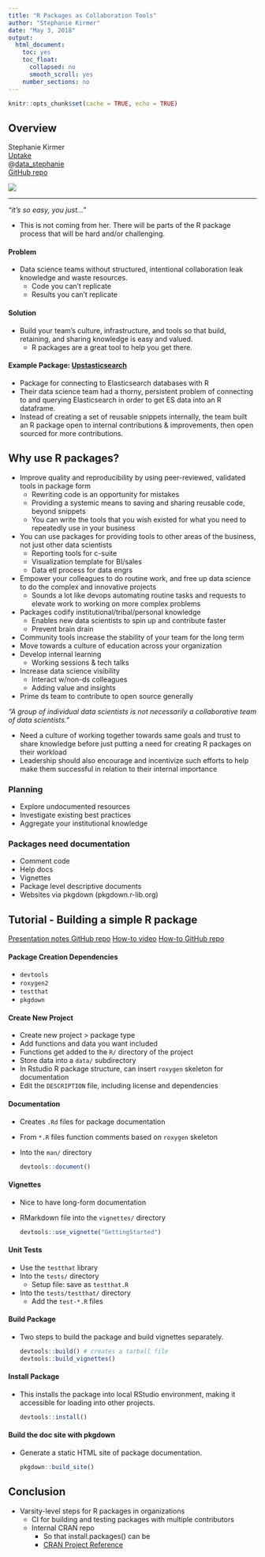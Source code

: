 ```yaml
---
title: "R Packages as Collaboration Tools"
author: "Stephanie Kirmer"
date: "May 3, 2018"
output: 
  html_document:
    toc: yes
    toc_float:
      collapsed: no
      smooth_scroll: yes
    number_sections: no
---
```


```r
knitr::opts_chunk$set(cache = TRUE, echo = TRUE)
```

## Overview

<div class="row">

<div class="col-md-6">
Stephanie Kirmer  
[Uptake](https://www.uptake.com/)  
@[data_stephanie](https://twitter.com/data_stephanie)  
[GitHub repo](https://github.com/skirmer/odsc2018)  
</div>

<div class="col-md-6">
![](images/resized/kirmer_150.jpg)
</div>

</div>

***

_"it's so easy, you just..."_

- This is not coming from her. There will be parts of the R package process that will be hard and/or challenging.

#### Problem
- Data science teams without structured, intentional collaboration leak knowledge and waste resources.  
    - Code you can't replicate
    - Results you can't replicate

#### Solution
- Build your team's culture, infrastructure, and tools so that build, retaining, and sharing knowledge is easy and valued.  
    - R packages are a great tool to help you get there.

#### Example Package: [Upstasticsearch](https://github.com/uptakeopensource/uptasticsearch) 
- Package for connecting to Elasticsearch databases with R
- Their data science team had a thorny, persistent problem of connecting to and querying Elasticsearch in order to get ES data into an R dataframe.
- Instead of creating a set of reusable snippets internally, the team built an R package open to internal contributions & improvements, then open sourced for more contributions.

## Why use R packages?
- Improve quality and reproducibility by using peer-reviewed, validated tools in package form
    - Rewriting code is an opportunity for mistakes
    - Providing a systemic means to saving and sharing reusable code, beyond snippets
    - You can write the tools that you wish existed for what you need to repeatedly use in your business
- You can use packages for providing tools to other areas of the business, not just other data scientists
    - Reporting tools for c-suite
    - Visualization template for BI/sales
    - Data etl process for data engrs
- Empower your colleagues to do routine work, and free up data science to do the complex and innovative projects
    - Sounds a lot like devops automating routine tasks and requests to elevate work to working on more complex problems
- Packages codify institutional/tribal/personal knowledge
    - Enables new data scientists to spin up and contribute faster
    - Prevent brain drain
- Community tools increase the stability of your team for the long term
- Move towards a culture of education across your organization
- Develop internal learning
    - Working sessions & tech talks
- Increase data science visibility
    - Interact w/non-ds colleagues
    - Adding value and insights
- Prime ds team to contribute to open source generally

_"A group of individual data scientists is not necessarily a collaborative team of data scientists."_

- Need a culture of working together towards same goals and trust to share knowledge before just putting a need for creating R packages on their workload
- Leadership should also encourage and incentivize such efforts to help make them successful in relation to their internal importance

### Planning
- Explore undocumented resources
- Investigate existing best practices
- Aggregate your institutional knowledge

### Packages need documentation
- Comment code
- Help docs
- Vignettes
- Package level descriptive documents
- Websites via pkgdown (pkgdown.r-lib.org)

## Tutorial - Building a simple R package

[Presentation notes GitHub repo](https://github.com/skirmer/odsc2018)
[How-to video](https://www.youtube.com/watch?v=YR3mMBJMgyM)
[How-to GitHub repo](https://github.com/skirmer/r_packages)

#### Package Creation Dependencies
- `devtools`
- `roxygen2`
- `testthat`
- `pkgdown`

#### Create New Project
- Create new project > package type
- Add functions and data you want included
- Functions get added to the `R/` directory of the project
- Store data into a `data/` subdirectory
- In Rstudio R package structure, can insert `roxygen` skeleton for documentation
- Edit the `DESCRIPTION` file, including license and dependencies

#### Documentation
- Creates `.Rd` files for package documentation
- From `*.R` files function comments based on `roxygen` skeleton
- Into the `man/` directory

    ```r
    devtools::document() 
    ```

#### Vignettes
- Nice to have long-form documentation 
- RMarkdown file into the `vignettes/` directory

    ```r
    devtools::use_vignette("GettingStarted") 
    ```

#### Unit Tests
- Use the `testthat` library
- Into the `tests/` directory
    - Setup file: save as `testthat.R`
- Into the `tests/testthat/` directory
    - Add the `test-*.R` files

#### Build Package
- Two steps to build the package and build vignettes separately.

    ```r
    devtools::build() # creates a tarball file
    devtools::build_vignettes()
    ```

#### Install Package
- This installs the package into local RStudio environment, making it accessible for loading into other projects.

    ```r
    devtools::install()
    ```

#### Build the doc site with pkgdown
- Generate a static HTML site of package documentation.

    ```r
    pkgdown::build_site()
    ```

## Conclusion

- Varsity-level steps for R packages in organizations
    - CI for building and testing packages with multiple contributors
    - Internal CRAN repo
        - So that install.packages() can be
        - [CRAN Project Reference](http://cran.r-project.org/doc/manuals/R-admin.html#setting-up-an-internal-repository)

